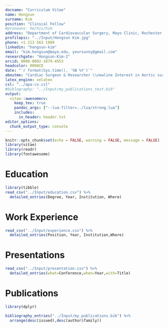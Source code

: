 ```yaml
---
docname: "Curriculum Vitae"
name: Hongsun
surname: Kim
position: "Clinical Fellow"
#pronouns: he/his/him
address: "Department of Cardiovascular Surgery, Mayo Clinic, Rochester, MN"
profilepic: "../Input/Hongsun Kim.jpg"
phone: +1 213 563 1989
linkedin: "hongsun-kim"
email: "kim.hongsun@mayo.edu, yoursunny@gmail.com"
researchgate: "Hongsun-Kim-2"
orcid: 0000-0002-1879-4553
headcolor: 009ACD
date: "`r format(Sys.time(), '%B %Y')`"
aboutme: "Cardiac Surgeon & Researcher \\newline Interest in Aortic surgery & Thoracic transplantation"
latex_engine: xelatex
csl: "../apa-cv.csl"
#biblography: "../Input/my_publications_test.bib"
output:
  vitae::awesomecv:
    keep_tex: true
    pandoc_args: ["--lua-filter=../lua/strong.lua"]
    includes:
      in_header: header.txt
editor_options: 
  chunk_output_type: console
---
```


```r
knitr::opts_chunk$set(echo = FALSE, warning = FALSE, message = FALSE)
library(vitae)
library(readr)
library(fontawesome)
```



\faIcon{university} Education
============================

```r
library(tibble)
read_csv("../Input/education.csv") %>% 
  detailed_entries(Degree, Year, Institution, Where)
```

\faIcon{briefcase} Work Experience
============================

```r
read_csv("../Input/experience.csv") %>% 
  detailed_entries(Position, Year, Institution,Where)
```

\faIcon{comments} Presentations
============================

```r
read_csv("../Input/presentation.csv") %>% 
  detailed_entries(what=Conference,when=Year,with=Title)
```

\faIcon*{file} Publications
============================

```r
library(dplyr)

bibliography_entries("../Input/my_publications.bib") %>%
  arrange(desc(issued),desc(author$family))

```
